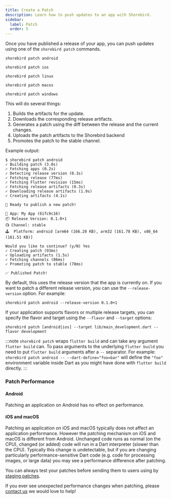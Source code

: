```yaml
---
title: Create a Patch
description: Learn how to push updates to an app with Shorebird.
sidebar:
  label: Patch
  order: 5
---
```



Once you have published a release of your app, you can push updates using one
of the `shorebird patch` commands.

<Tabs>
  <TabItem value="patch-command-android" label="Android">

```
shorebird patch android
```

</TabItem>

<TabItem value="patch-command-ios" label="iOS">

```
shorebird patch ios
```

</TabItem>

<TabItem value="patch-command-linux" label="Linux (beta)">

```
shorebird patch linux
```

</TabItem>

<TabItem value="patch-command-macos" label="macOS (beta)">

```
shorebird patch macos
```

</TabItem>

<TabItem value="patch-command-windows" label="Windows (beta)">

```
shorebird patch windows
```

</TabItem>
</Tabs>

This will do several things:

1. Builds the artifacts for the update.
1. Downloads the corresponding release artifacts.
1. Generates a patch using the diff between the release and the current changes.
1. Uploads the patch artifacts to the Shorebird backend
1. Promotes the patch to the stable channel.

Example output:

```
$ shorebird patch android
✓ Building patch (3.0s)
✓ Fetching apps (0.2s)
✓ Detecting release version (0.3s)
✓ Fetching release (77ms)
✓ Fetching Flutter revision (15ms)
✓ Fetching release artifacts (0.3s)
✓ Downloading release artifacts (1.9s)
✓ Creating artifacts (4.1s)

🚀 Ready to publish a new patch!

📱 App: My App (61fc9c16)
📦 Release Version: 0.1.0+1
📺 Channel: stable
🕹️  Platform: android [arm64 (166.20 KB), arm32 (161.78 KB), x86_64 (161.51 KB)]

Would you like to continue? (y/N) Yes
✓ Creating patch (93ms)
✓ Uploading artifacts (1.5s)
✓ Fetching channels (86ms)
✓ Promoting patch to stable (78ms)

✅ Published Patch!
```

By default, this uses the release version that the app is currently on. If you
want to patch a different release version, you can use the `--release-version`
option. For example:

```
shorebird patch android --release-version 0.1.0+1
```

If your application supports flavors or multiple release targets, you can specify the flavor and target using the `--flavor` and `--target` options:

```
shorebird patch [android|ios] --target lib/main_development.dart --flavor development
```

:::note
`shorebird patch` wraps `flutter build` and can take any argument
`flutter build` can. To pass arguments to the underlying `flutter build` you
need to put `flutter build` arguments after a `--` separator. For example:
`shorebird patch android -- --dart-define="foo=bar"` will define the `"foo"` environment
variable inside Dart as you might have done with `flutter build` directly.
:::

### Patch Performance

#### Android

Patching an application on Android has no effect on performance.

#### iOS and macOS

Patching an application on iOS and macOS typically does not affect an application
performance. However the patching mechanism on iOS and macOS is different from Android.
Unchanged code runs as normal (on the CPU), changed (or added) code will run in
a Dart interpreter (slower than the CPU). Typically this change is
undetectable, but if you are changing particularly performance-sensitive Dart
code (e.g. code for processing images, or large data) you may see a performance
difference after patching.

You can always test your patches before sending them to users using by
[staging patches](/guides/staging-patches).

If you ever see unexpected performance changes when patching, please [contact
us](mailto:contact@shorebird.dev) we would love to help!
